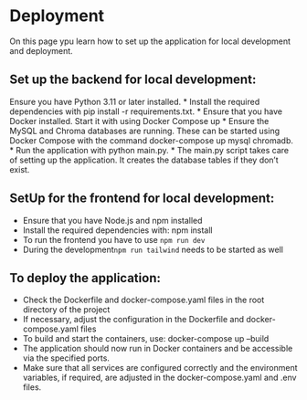 # Deployment

On this page ypu learn how to set up the application for local development and deployment. 

## Set up the backend for local development:

Ensure you have Python 3.11 or later installed.
* Install the required dependencies with pip install -r requirements.txt.
* Ensure that you have Docker installed. Start it with using Docker Compose up
* Ensure the MySQL and Chroma databases are running. These can be started using Docker Compose with the command docker-compose up mysql chromadb.
* Run the application with python main.py.
* The main.py script takes care of setting up the application. It creates the database tables if they don't exist.

## SetUp for the frontend for local development: 
* Ensure that you have Node.js and npm installed
* Install the required dependencies with: npm install
* To run the frontend you have to use  `npm run dev`
* During the development`npm run tailwind` needs to be started as well

## To deploy the application:
* Check the Dockerfile and docker-compose.yaml files in the root directory of the project
* If necessary, adjust the configuration in the Dockerfile and docker-compose.yaml files
* To build and start the containers, use: docker-compose up --build
* The application should now run in Docker containers and be accessible via the specified ports.
* Make sure that all services are configured correctly and the environment variables, if required, are adjusted in the docker-compose.yaml and .env files.





